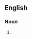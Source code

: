 ==English==

===Noun===
{{head|en|noun form|head=[[dinner]] [[table]]s}}

# {{plural of|dinner table|lang=en}}